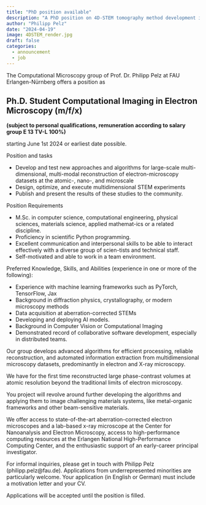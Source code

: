 ```yaml
---
title: "PhD position available"
description: "A PhD position on 4D-STEM tomography method development is available starting June 1st"
author: "Philipp Pelz"
date: "2024-04-19"
image: 4DSTEM_render.jpg
draft: false
categories:
  - announcement
  - job
---
```


The Computational Microscopy group of Prof. Dr. Philipp Pelz at FAU Erlangen-Nürnberg offers a position as 

## Ph.D. Student Computational Imaging in Electron Microscopy (m/f/x) 
**(subject to personal qualifications, remuneration according to salary group E 13 TV-L 100%)**

starting June 1st 2024 or earliest date possible. 

Position and tasks

-	Develop and test new approaches and algorithms for large-scale multi-dimensional, multi-modal reconstruction of electron-microscopy datasets at the atomic-, nano-, and microscale
-	Design, optimize, and execute multidimensional STEM experiments
-	Publish and present the results of these studies to the community.

Position Requirements

-	M.Sc. in computer science, computational engineering, physical sciences, materials science, applied mathemat-ics or a related discipline.
-	Proficiency in scientific Python programming.
-	Excellent communication and interpersonal skills to be able to interact effectively with a diverse group of scien-tists and technical staff.
-	Self-motivated and able to work in a team environment.

Preferred Knowledge, Skills, and Abilities (experience in one or more of the following):

-	Experience with machine learning frameworks such as PyTorch, TensorFlow, Jax
-	Background in diffraction physics, crystallography, or modern microscopy methods 
-	Data acquisition at aberration-corrected STEMs
-	Developing and deploying AI models.
-	Background in Computer Vision or Computational Imaging
-	Demonstrated record of collaborative software development, especially in distributed teams.

Our group develops advanced algorithms for efficient processing, reliable reconstruction, and automated information extraction from multidimensional microscopy datasets, predominantly in electron and X-ray microscopy. 

We have for the first time reconstructed large phase-contrast volumes at atomic resolution beyond the traditional limits of electron microscopy. 

You project will revolve around further developing the algorithms and applying them to image challenging materials systems, like metal-organic frameworks and other beam-sensitive materials. 

We offer access to state-of-the-art aberration-corrected electron microscopes and a lab-based x-ray microscope at the Center for Nanoanalysis and Electron Microscopy, access to high-performance computing resources at the Erlangen National High-Performance Computing Center, and the enthusiastic support of an early-career principal investigator.

For informal inquiries, please get in touch with Philipp Pelz (philipp.pelz@fau.de). Applications from underrepresented minorities are particularly welcome. Your application (in English or German) must include a motivation letter and your CV.

Applications will be accepted until the position is filled. 
